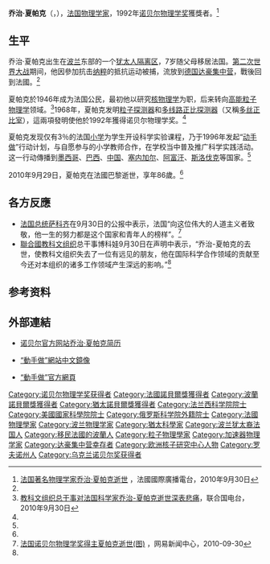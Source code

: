 {{NoteTA|G1=物理學}}
{{noteTA
|1=zh:佐治;zh-hans:乔治;zh-hk:佐治;zh-sg:乔治;zh-tw:喬治;zh-cn:乔治
}}

{{Infobox Scientist
|name        = {{lang-fr|Georges Charpak}}<br/>乔治·夏帕克{{Nobel icon|1992年诺贝尔物理学奖|诺贝尔物理学奖}}
|image       = CHARPAK_Georges-24x50-2005_cropped.JPG
|birth_date  = {{birth date|1924|3|8|df=y}}
|birth_place = {{POL}}[[杜布羅維察|杜布羅維察]]（現[[烏克蘭|烏克蘭]]境內）
|death_date  = {{death date and age|df=yes|2010|9|29|1924|3|8}}
|death_place = {{FRA}}[[巴黎|巴黎]]<ref name="rfi"/>
|nationality = [[法國|法國]]
|ethnicity   = 
|work_institution = 
|field       = [[物理學|物理學]] 
|known_for   = [[粒子探测器|粒子探测器]]，[[尤其多线路正比探测器|尤其多线路正比探测器]]
|prizes      = [[File:Nobel_prize_medal.svg|20px]] [[诺贝尔物理学奖|诺贝尔物理学奖]]（1992年）
|religion    = 
}}
'''乔治·夏帕克'''（{{lang-fr|Georges Charpak}}，{{bd|1924年|3月8日|2010年|9月29日|catIdx=Charpak}}），[[法国|法国]][[物理学家|物理学家]]，1992年[[诺贝尔物理学奖|诺贝尔物理学奖]]獲獎者。<ref name="rfi">[http://www.chinese.rfi.fr/%E6%B3%95%E5%9B%BD/20100930-%E6%B3%95%E5%9B%BD%E8%91%97%E5%90%8D%E7%89%A9%E7%90%86%E5%AD%A6%E5%AE%B6%E4%B9%94%E6%B2%BB%E2%80%A2%E5%A4%8F%E5%B8%95%E5%85%8B%E9%80%9D%E4%B8%96 法国著名物理学家乔治·夏帕克逝世] {{Wayback|url=http://www.chinese.rfi.fr/%E6%B3%95%E5%9B%BD/20100930-%E6%B3%95%E5%9B%BD%E8%91%97%E5%90%8D%E7%89%A9%E7%90%86%E5%AD%A6%E5%AE%B6%E4%B9%94%E6%B2%BB%E2%80%A2%E5%A4%8F%E5%B8%95%E5%85%8B%E9%80%9D%E4%B8%96 |date=20101003213747 }}，法國國際廣播電台，2010年9月30日</ref>

== 生平 ==
乔治·夏帕克出生在[[波兰|波兰]]东部的一个[[犹太人隔离区|犹太人隔离区]]，7岁随父母移居法国。[[第二次世界大战|第二次世界大战]]期间，他因參加抗击[[纳粹|纳粹]]的抵抗运动被捕，流放到[[德国|德国]][[达豪集中营|达豪集中营]]，戰後回到法國。<ref name="rfi"/>

夏帕克於1946年成为法国公民，最初他以研究[[核物理学|核物理学]]为职，后来转向[[高能粒子物理学|高能粒子物理学]]领域。<ref name="unmultimedia">[http://www.unmultimedia.org/radio/chinese/detail/141992.html 教科文组织总干事对法国科学家乔治-夏帕克逝世深表悲痛]{{Dead link|date=2018年6月 |bot=InternetArchiveBot |fix-attempted=no }}，联合国电台，2010年9月30日</ref>1968年，夏帕克发明[[粒子探测器|粒子探测器]]和[[多线路正比探测器|多线路正比探测器]]（又稱[[多丝正比室|多丝正比室]]），這兩項發明使他於1992年獲得诺贝尔物理学奖。<ref name="rfi"/>

夏帕克发现仅有3％的法国[[小学|小学]]为学生开设科学实验课程，乃于1996年发起“[[动手做|动手做]]”行动计划，与自愿参与的小学教师合作，在学校当中普及推广科学实践活动。这一行动傳播到[[墨西哥|墨西哥]]、[[巴西|巴西]]、[[中国|中国]]、[[塞内加尔|塞内加尔]]、[[阿富汗|阿富汗]]、[[斯洛伐克|斯洛伐克]]等国家。<ref name="unmultimedia"/>

2010年9月29日，夏帕克在法國巴黎逝世，享年86歲。<ref name="rfi"/>

== 各方反應 ==
*[[法国总统|法国总统]][[萨科齐|萨科齐]]在9月30日的公报中表示，法国“向这位伟大的人道主义者致敬，他一生的努力都是这个国家和青年人的榜样”。<ref>[http://news.163.com/10/0930/22/6HS4957N00014AEE.html 法国诺贝尔物理学奖得主夏帕克逝世(图)] {{Wayback|url=http://news.163.com/10/0930/22/6HS4957N00014AEE.html |date=20210120113555 }}，网易新闻中心，2010-09-30</ref>
*[[聯合國教科文组织|聯合國教科文组织]]总干事博科娃9月30日在声明中表示，“乔治-夏帕克的去世，使教科文组织失去了一位有远见的朋友，他在国际科学合作领域的贡献至今还对本组织的诸多工作领域产生深远的影响。”<ref name="unmultimedia"/>

== 参考资料 ==
{{reflist}}

== 外部連結 ==
*{{en}}[http://nobelprize.org/nobel_prizes/physics/laureates/1992/charpak-cv.html 诺贝尔官方网站乔治·夏帕克简历] {{Wayback|url=http://nobelprize.org/nobel_prizes/physics/laureates/1992/charpak-cv.html |date=20111225024929 }}
*{{zh-hans}}[https://web.archive.org/web/20100902113223/http://lamap.handsbrain.com/html/00/accue17.htm “動手做”網站中文鏡像]
*{{fr}}[http://lamap.inrp.fr/ “動手做”官方網頁] {{Wayback|url=http://lamap.inrp.fr/ |date=20121003072546 }}

{{诺贝尔物理学奖获得者 (1976年－2000年)}}

{{Authority control}}
{{DEFAULTSORT:Charpak, Georges}}
[[Category:诺贝尔物理学奖获得者|Category:诺贝尔物理学奖获得者]]
[[Category:法國諾貝爾獎獲得者|Category:法國諾貝爾獎獲得者]]
[[Category:波蘭諾貝爾獎獲得者|Category:波蘭諾貝爾獎獲得者]]
[[Category:猶太諾貝爾獎獲得者|Category:猶太諾貝爾獎獲得者]]
[[Category:法兰西科学院院士|Category:法兰西科学院院士]]
[[Category:美國國家科學院院士|Category:美國國家科學院院士]]
[[Category:俄罗斯科学院外籍院士|Category:俄罗斯科学院外籍院士]]
[[Category:法國物理學家|Category:法國物理學家]]
[[Category:波兰物理学家|Category:波兰物理学家]]
[[Category:猶太科學家|Category:猶太科學家]]
[[Category:波兰犹太裔法国人|Category:波兰犹太裔法国人]]
[[Category:移民法國的波蘭人|Category:移民法國的波蘭人]]
[[Category:粒子物理學家|Category:粒子物理學家]]
[[Category:加速器物理学家|Category:加速器物理学家]]
[[Category:达豪集中营幸存者|Category:达豪集中营幸存者]]
[[Category:欧洲核子研究中心人物|Category:欧洲核子研究中心人物]]
[[Category:罗夫诺州人|Category:罗夫诺州人]]
[[Category:乌克兰诺贝尔奖获得者|Category:乌克兰诺贝尔奖获得者]]